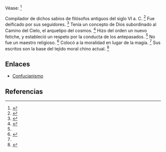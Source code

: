 Véase: <ref name="n0">{{lib|LU|94|6|9-11}}</ref> 

Compilador de dichos sabios de filósofos antiguos del siglo VI a. C. <ref name="n1">{{lib|LU|94|6|9}}</ref> Fue deificado por sus seguidores. <ref name="n2">{{lib|LU|94|6|12}}</ref> Tenía un concepto de Dios subordinado al Camino del Cielo, el arquetipo del cosmos. <ref name="n3">{{lib|LU|94|6|10}}</ref> Hizo del orden un nuevo fetiche, y estableció un respeto por la conducta de los antepasados. <ref name="n1"/> No fue un maestro religioso. <ref name="n4">{{lib|LU|92|5|12}}</ref> Colocó a la moralidad en lugar de la magia. <ref name="n1"/> Sus escritos son la base del tejido moral chino actual. <ref name="n5">{{lib|LU|94|6|11}}</ref> 

== Enlaces ==

* [[confucianismo|Confucianismo]]


== Referencias ==

<references/>
